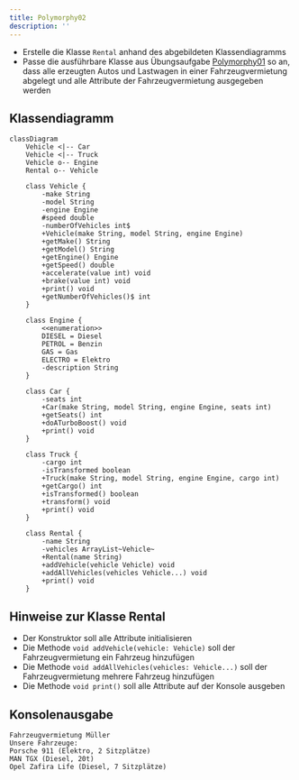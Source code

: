 ```yaml
---
title: Polymorphy02
description: ''
---
```



- Erstelle die Klasse `Rental` anhand des abgebildeten Klassendiagramms
- Passe die ausführbare Klasse aus Übungsaufgabe [Polymorphy01](polymorphy01) so
  an, dass alle erzeugten Autos und Lastwagen in einer Fahrzeugvermietung
  abgelegt und alle Attribute der Fahrzeugvermietung ausgegeben werden

## Klassendiagramm

```mermaid
classDiagram
    Vehicle <|-- Car
    Vehicle <|-- Truck
    Vehicle o-- Engine
    Rental o-- Vehicle

    class Vehicle {
        -make String
        -model String
        -engine Engine
        #speed double
        -numberOfVehicles int$
        +Vehicle(make String, model String, engine Engine)
        +getMake() String
        +getModel() String
        +getEngine() Engine
        +getSpeed() double
        +accelerate(value int) void
        +brake(value int) void
        +print() void
        +getNumberOfVehicles()$ int
    }

    class Engine {
        <<enumeration>>
        DIESEL = Diesel
        PETROL = Benzin
        GAS = Gas
        ELECTRO = Elektro
        -description String
    }

    class Car {
        -seats int
        +Car(make String, model String, engine Engine, seats int)
        +getSeats() int
        +doATurboBoost() void
        +print() void
    }

    class Truck {
        -cargo int
        -isTransformed boolean
        +Truck(make String, model String, engine Engine, cargo int)
        +getCargo() int
        +isTransformed() boolean
        +transform() void
        +print() void
    }

    class Rental {
        -name String
        -vehicles ArrayList~Vehicle~
        +Rental(name String)
        +addVehicle(vehicle Vehicle) void
        +addAllVehicles(vehicles Vehicle...) void
        +print() void
    }
```

## Hinweise zur Klasse Rental

- Der Konstruktor soll alle Attribute initialisieren
- Die Methode `void addVehicle(vehicle: Vehicle)` soll der Fahrzeugvermietung
  ein Fahrzeug hinzufügen
- Die Methode `void addAllVehicles(vehicles: Vehicle...)` soll der
  Fahrzeugvermietung mehrere Fahrzeug hinzufügen
- Die Methode `void print()` soll alle Attribute auf der Konsole ausgeben

## Konsolenausgabe

```console
Fahrzeugvermietung Müller
Unsere Fahrzeuge:
Porsche 911 (Elektro, 2 Sitzplätze)
MAN TGX (Diesel, 20t)
Opel Zafira Life (Diesel, 7 Sitzplätze)
```

<Exercise pullRequest="42" branchSuffix="polymorphy/02" />
